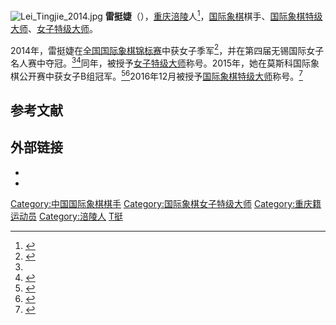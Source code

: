[[File:Lei_Tingjie_2014.jpg|thumb]]
'''雷挺婕'''（{{bd|1997年|3月13日}}），[[重庆|重庆]][[涪陵|涪陵]]人<ref name=cy>{{cite web|url=http://www.chaoyuechess.com/product/2014-7-15-250.html|title=雷挺婕|work=超钥国际象棋俱乐部|deadurl=yes|archiveurl=https://web.archive.org/web/20161013183833/http://chaoyuechess.com/product/2014-7-15-250.html|archivedate=2016-10-13}}</ref>，[[国际象棋|国际象棋]]棋手、[[国际象棋特级大师|国际象棋特级大师]]、[[女子特级大师|女子特级大师]]。

2014年，雷挺婕在[[全国国际象棋锦标赛|全国国际象棋锦标赛]]中获女子季军<ref>{{cite web|last1=Doggers|first1=Peter|title=Yu Yangyi & Ju Wenjun Chinese Champions|url=http://www.chess.com/news/yu-yangyi--ju-wenjun-chinese-champions-6539|publisher=Chess.com|accessdate=26 October 2015|date=2014-03-25|archive-date=2015-12-22|archive-url=https://web.archive.org/web/20151222080907/http://www.chess.com/news/yu-yangyi--ju-wenjun-chinese-champions-6539|dead-url=no}}</ref>，并在第四届无锡国际女子名人赛中夺冠。<ref name=cy /><ref>{{cite web|title=Lei Ting jie wins China Women Master|url=http://newsaboutchess.com/page.php?al=lei-ting-jie-wins-china-women-master-photos|publisher=News About Chess|accessdate=26 October 2015|date=2014-05-15|deadurl=yes|archiveurl=https://web.archive.org/web/20151226132605/http://newsaboutchess.com/page.php?al=lei-ting-jie-wins-china-women-master-photos|archivedate=2015-12-26}}</ref>同年，被授予[[女子特级大师|女子特级大师]]称号。2015年，她在莫斯科国际象棋公开赛中获女子B组冠军。<ref>{{cite web|url=http://www.chinanews.com/ty/2015/02-10/7049533.shtml|title=莫斯科国象公开赛落幕 雷挺婕夺得小组冠军|date=2015-02-10|work=中国新闻网|accessdate=2016-11-18|archive-date=2018-10-13|archive-url=https://web.archive.org/web/20181013014730/http://www.chinanews.com/ty/2015/02-10/7049533.shtml|dead-url=no}}</ref><ref>{{cite web|title=WGM Lei Tingjie best in Moscow Open Women’s Cup|url=http://www.chessdom.com/wgm-lei-tingjie-best-in-moscow-open-womens-cup/|publisher=Chessdom|accessdate=26 October 2015|date=2015-02-08|archive-date=2017-07-05|archive-url=https://web.archive.org/web/20170705210648/http://www.chessdom.com/wgm-lei-tingjie-best-in-moscow-open-womens-cup/|dead-url=yes}}</ref>2016年12月被授予[[国际象棋特级大师|国际象棋特级大师]]称号。<ref>{{cite news |title=重庆涪陵姑娘获得“国际象棋男子特级大师”称号 |url=http://news.ifeng.com/a/20161213/50411164_0.shtml |agency=央广网 |accessdate=2018-10-12 |archive-date=2018-10-13 |archive-url=https://web.archive.org/web/20181013014741/http://news.ifeng.com/a/20161213/50411164_0.shtml |dead-url=no }}</ref>

== 参考文献 ==
{{reflist}}

== 外部链接 ==
*{{Fide|8605114}}
*{{chessgames player|id=135017}}

{{DEFAULTSORT:Lei雷}}
[[Category:中国国际象棋棋手|Category:中国国际象棋棋手]]
[[Category:国际象棋女子特级大师|Category:国际象棋女子特级大师]]
[[Category:重庆籍运动员|Category:重庆籍运动员]]
[[Category:涪陵人|Category:涪陵人]]
[[Category:雷姓|T挺]]